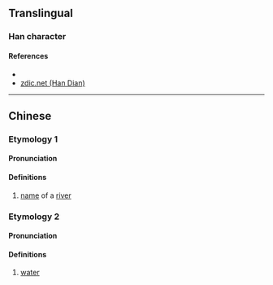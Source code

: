 {{character info/new}}
==Translingual==

===Han character===
{{Han char|rn=85|rad=水|as=12|sn=15|four=|canj=ETWI,XETWI|ids=⿰氵尊}}

====References====
* {{Han ref|kx=0651.320|dkj=18322|hdz=31745.080|uh=6F8A|ud=28554}}
* [http://www.zdic.net/z/1d/js/6F8A.htm zdic.net (Han Dian)]

----

==Chinese==
{{zh-forms}}

===Etymology 1===
====Pronunciation====
{{zh-pron
|m=cūn
|c=cyun1
|mc=
|oc=
|ma=
|cat=pn
}}

====Definitions====
{{zh-hanzi}}

# [[name]] of a [[river]]

===Etymology 2===
====Pronunciation====
{{zh-pron
|m=cún
|c=
|ma=
|cat=n
}}

====Definitions====
{{zh-hanzi}}

# [[water]]